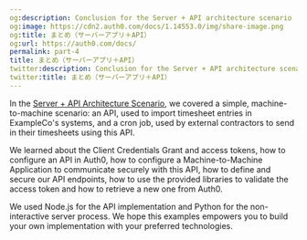 ```yaml
---
og:description: Conclusion for the Server + API architecture scenario
og:image: https://cdn2.auth0.com/docs/1.14553.0/img/share-image.png
og:title: まとめ（サーバーアプリ＋API）
og:url: https://auth0.com/docs/
permalink: part-4
title: まとめ（サーバーアプリ＋API）
twitter:description: Conclusion for the Server + API architecture scenario
twitter:title: まとめ（サーバーアプリ＋API）
---
```


In the [Server + API Architecture Scenario](/docs/get-started/architecture-scenarios/server-application-api), we covered a simple, machine-to-machine scenario: an API, used to import timesheet entries in ExampleCo's systems, and a cron job, used by external contractors to send in their timesheets using this API.

We learned about the Client Credentials Grant and <Tooltip tip="Access Token: Authorization credential, in the form of an opaque string or JWT, used to access an API." cta="View Glossary" href="/docs/glossary?term=access+tokens">access tokens</Tooltip>, how to configure an API in Auth0, how to configure a Machine-to-Machine Application to communicate securely with this API, how to define and secure our API endpoints, how to use the provided libraries to validate the access token and how to retrieve a new one from Auth0.

We used Node.js for the API implementation and Python for the non-interactive server process. We hope this examples empowers you to build your own implementation with your preferred technologies.